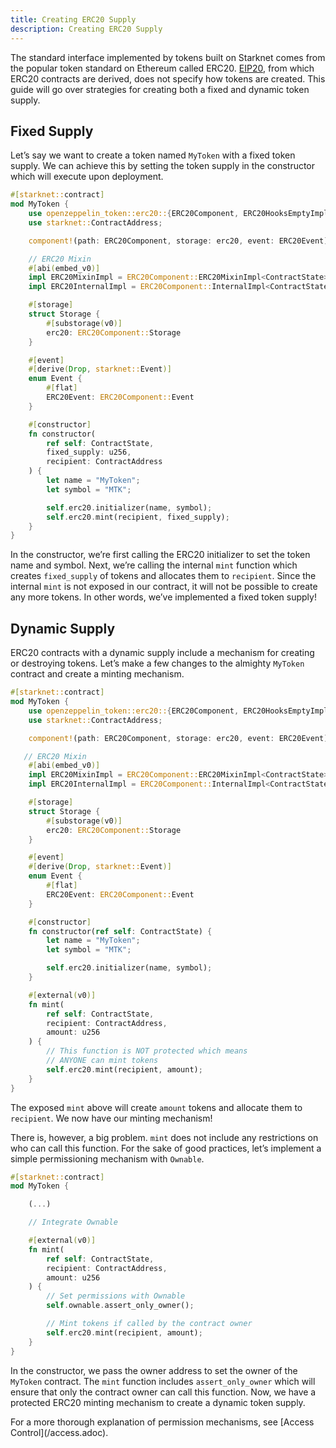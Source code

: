 ```yaml
---
title: Creating ERC20 Supply
description: Creating ERC20 Supply
---
```


The standard interface implemented by tokens built on Starknet comes from the popular token standard on Ethereum called ERC20.
[EIP20](https://eips.ethereum.org/EIPS/eip-20), from which ERC20 contracts are derived, does not specify how tokens are created.
This guide will go over strategies for creating both a fixed and dynamic token supply.

## Fixed Supply

Let’s say we want to create a token named `MyToken` with a fixed token supply.
We can achieve this by setting the token supply in the constructor which will execute upon deployment.

```rust
#[starknet::contract]
mod MyToken {
    use openzeppelin_token::erc20::{ERC20Component, ERC20HooksEmptyImpl};
    use starknet::ContractAddress;

    component!(path: ERC20Component, storage: erc20, event: ERC20Event);

    // ERC20 Mixin
    #[abi(embed_v0)]
    impl ERC20MixinImpl = ERC20Component::ERC20MixinImpl<ContractState>;
    impl ERC20InternalImpl = ERC20Component::InternalImpl<ContractState>;

    #[storage]
    struct Storage {
        #[substorage(v0)]
        erc20: ERC20Component::Storage
    }

    #[event]
    #[derive(Drop, starknet::Event)]
    enum Event {
        #[flat]
        ERC20Event: ERC20Component::Event
    }

    #[constructor]
    fn constructor(
        ref self: ContractState,
        fixed_supply: u256,
        recipient: ContractAddress
    ) {
        let name = "MyToken";
        let symbol = "MTK";

        self.erc20.initializer(name, symbol);
        self.erc20.mint(recipient, fixed_supply);
    }
}
```

In the constructor, we’re first calling the ERC20 initializer to set the token name and symbol.
Next, we’re calling the internal `mint` function which creates `fixed_supply` of tokens and allocates them to `recipient`.
Since the internal `mint` is not exposed in our contract, it will not be possible to create any more tokens.
In other words, we’ve implemented a fixed token supply!

## Dynamic Supply

ERC20 contracts with a dynamic supply include a mechanism for creating or destroying tokens.
Let’s make a few changes to the almighty `MyToken` contract and create a minting mechanism.

```rust
#[starknet::contract]
mod MyToken {
    use openzeppelin_token::erc20::{ERC20Component, ERC20HooksEmptyImpl};
    use starknet::ContractAddress;

    component!(path: ERC20Component, storage: erc20, event: ERC20Event);

   // ERC20 Mixin
    #[abi(embed_v0)]
    impl ERC20MixinImpl = ERC20Component::ERC20MixinImpl<ContractState>;
    impl ERC20InternalImpl = ERC20Component::InternalImpl<ContractState>;

    #[storage]
    struct Storage {
        #[substorage(v0)]
        erc20: ERC20Component::Storage
    }

    #[event]
    #[derive(Drop, starknet::Event)]
    enum Event {
        #[flat]
        ERC20Event: ERC20Component::Event
    }

    #[constructor]
    fn constructor(ref self: ContractState) {
        let name = "MyToken";
        let symbol = "MTK";

        self.erc20.initializer(name, symbol);
    }

    #[external(v0)]
    fn mint(
        ref self: ContractState,
        recipient: ContractAddress,
        amount: u256
    ) {
        // This function is NOT protected which means
        // ANYONE can mint tokens
        self.erc20.mint(recipient, amount);
    }
}
```

The exposed `mint` above will create `amount` tokens and allocate them to `recipient`.
We now have our minting mechanism!

There is, however, a big problem.
`mint` does not include any restrictions on who can call this function.
For the sake of good practices, let’s implement a simple permissioning mechanism with `Ownable`.

```rust
#[starknet::contract]
mod MyToken {

    (...)

    // Integrate Ownable

    #[external(v0)]
    fn mint(
        ref self: ContractState,
        recipient: ContractAddress,
        amount: u256
    ) {
        // Set permissions with Ownable
        self.ownable.assert_only_owner();

        // Mint tokens if called by the contract owner
        self.erc20.mint(recipient, amount);
    }
}
```

In the constructor, we pass the owner address to set the owner of the `MyToken` contract.
The `mint` function includes `assert_only_owner` which will ensure that only the contract owner can call this function.
Now, we have a protected ERC20 minting mechanism to create a dynamic token supply.

<Callout>
For a more thorough explanation of permission mechanisms, see [Access Control](/access.adoc).
</Callout>
